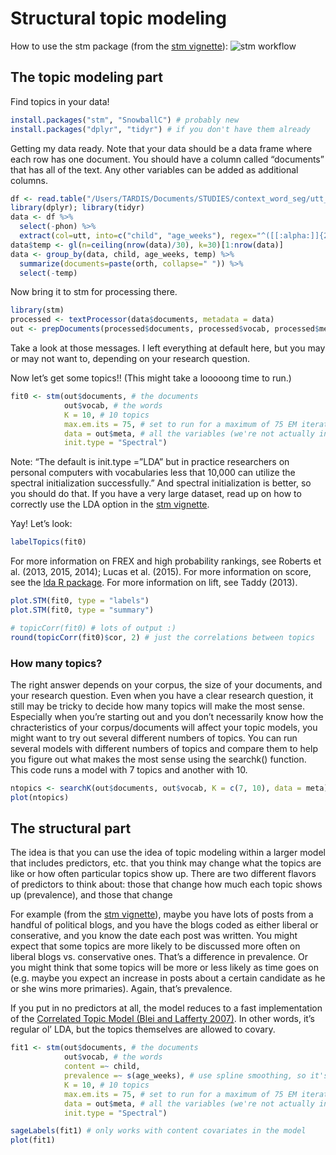 # Structural topic modeling

How to use the stm package (from the [stm vignette](https://cran.r-project.org/web/packages/stm/vignettes/stmVignette.pdf)):
![stm workflow](/Users/TARDIS/Dropbox/RClub/stm_package_workflow.png)

## The topic modeling part
Find topics in your data!
```r
install.packages("stm", "SnowballC") # probably new
install.packages("dplyr", "tidyr") # if you don't have them already
```

Getting my data ready. Note that your data should be a data frame where each row has one document. You should have a column called "documents" that has all of the text. Any other variables can be added as additional columns.

```r
df <- read.table("/Users/TARDIS/Documents/STUDIES/context_word_seg/utt_orth_phon_KEY.txt", header=1, sep="\t", stringsAsFactors=F, quote="", comment.char ="") # this gets used for word-lists contexts, it will get over-written for other contexts
library(dplyr); library(tidyr)
data <- df %>%
  select(-phon) %>%
  extract(col=utt, into=c("child", "age_weeks"), regex="^([[:alpha:]]{2})([[:digit:]]{2})")
data$temp <- gl(n=ceiling(nrow(data)/30), k=30)[1:nrow(data)]
data <- group_by(data, child, age_weeks, temp) %>%
  summarize(documents=paste(orth, collapse=" ")) %>%
  select(-temp)
```

Now bring it to stm for processing there.

```r
library(stm)
processed <- textProcessor(data$documents, metadata = data)
out <- prepDocuments(processed$documents, processed$vocab, processed$meta) # removes infrequent terms depending on user-set parameter lower.thresh (the minimum number of documents a word needs to appear in in order for the word to be kept within the vocabulary)
```

Take a look at those messages. I left everything at default here, but you may or may not want to, depending on your research question.

Now let's get some topics!! (This might take a looooong time to run.)
```r
fit0 <- stm(out$documents, # the documents
            out$vocab, # the words
            K = 10, # 10 topics
            max.em.its = 75, # set to run for a maximum of 75 EM iterations
            data = out$meta, # all the variables (we're not actually including any predictors in this model, though)
            init.type = "Spectral")  
```
Note: "The default is init.type = "LDA" but in practice researchers on personal computers with vocabularies less that 10,000 can utilize the spectral initialization successfully." And spectral initialization is better, so you should do that. If you have a very large dataset, read up on how to correctly use the LDA option in the [stm vignette](https://cran.r-project.org/web/packages/stm/vignettes/stmVignette.pdf).

Yay! Let's look:
```r
labelTopics(fit0)
```
For more information on FREX and high probability rankings, see Roberts et al. (2013, 2015, 2014); Lucas et al. (2015). For more information on score, see the [lda R package](http://cran.r-project.org/web/packages/lda/lda.pdf). For more information on lift, see Taddy (2013).

```r
plot.STM(fit0, type = "labels") 
plot.STM(fit0, type = "summary") 

# topicCorr(fit0) # lots of output :)
round(topicCorr(fit0)$cor, 2) # just the correlations between topics
```

### How many topics?
The right answer depends on your corpus, the size of your documents, and your research question. Even when you have a clear research question, it still may be tricky to decide how many topics will make the most sense. Especially when you're starting out and you don't necessarily know how the chracteristics of your corpus/documents will affect your topic models, you might want to try out several different numbers of topics. 
You can run several models with different numbers of topics and compare them to help you figure out what makes the most sense using the searchk() function. This code runs a model with 7 topics and another with 10.
```r
ntopics <- searchK(out$documents, out$vocab, K = c(7, 10), data = meta)
plot(ntopics)
```

## The structural part
The idea is that you can use the idea of topic modeling within a larger model that includes predictors, etc. that you think may change what the topics are like or how often particular topics show up. 
There are two different flavors of predictors to think about: those that change how much each topic shows up (prevalence), and those that change 

For example (from the [stm vignette](https://cran.r-project.org/web/packages/stm/vignettes/stmVignette.pdf)), maybe you have lots of posts from a handful of political blogs, and you have the blogs coded as either liberal or conserative, and you know the date each post was written. 
You might expect that some topics are more likely to be discussed more often on liberal blogs vs. conservative ones. That's a difference in prevalence.
Or you might think that some topics will be more or less likely as time goes on (e.g. maybe you expect an increase in posts about a certain candidate as he or she wins more primaries). Again, that's prevalence.

If you put in no predictors at all, the model reduces to a fast implementation of the [Correlated Topic Model (Blei and Lafferty 2007)](http://projecteuclid.org/euclid.aoas/1183143727). In other words, it's regular ol' LDA, but the topics themselves are allowed to covary. 

```r
fit1 <- stm(out$documents, # the documents
            out$vocab, # the words
            content =~ child, 
            prevalence =~ s(age_weeks), # use spline smoothing, so it's not forcing linear relationships between age and topic prevalence
            K = 10, # 10 topics
            max.em.its = 75, # set to run for a maximum of 75 EM iterations
            data = out$meta, # all the variables (we're not actually including any predictors in this model, though)
            init.type = "Spectral") 
```



```r
sageLabels(fit1) # only works with content covariates in the model
plot(fit1)
```

